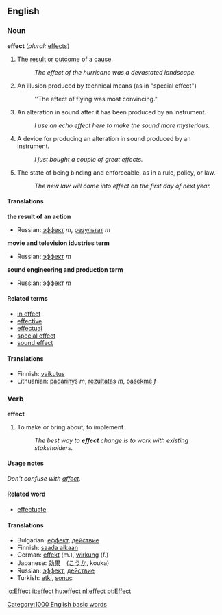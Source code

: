 ==English==

===Noun===
'''effect'''  (''plural:'' [[effects]])
#The [[result]] or [[outcome]] of a [[cause]].
#:''The effect of the hurricane was a devastated landscape.''
# {{film}} An illusion produced by technical means (as in "special effect")
#:''The effect of flying was most convincing."
# {{soundeng}} An alteration in sound after it has been produced by an instrument.
#: ''I use an echo effect here to make the sound more mysterious.''
# {{soundeng}} A device for producing an alteration in sound produced by an instrument.
#: ''I just bought a couple of great effects.''
# The state of being binding and enforceable, as in a rule, policy, or law.
#:''The new law will come into effect on the first day of next year.''

====Translations====
'''the result of an action'''
{{top}}
<!--Put translations for languages from A to I here-->
{{mid}}
<!--Put translations for languages from J to Z here-->
*Russian: [[эффект]] ''m'', [[результат]] ''m''
{{bottom}}

'''movie and television idustries term'''
{{top}}
<!--Put translations for languages from A to I here-->
{{mid}}
<!--Put translations for languages from J to Z here-->
*Russian: [[эффект]] ''m''
{{bottom}}

'''sound engineering and production term'''
{{top}}
<!--Put translations for languages from A to I here-->
{{mid}}
<!--Put translations for languages from J to Z here-->
*Russian: [[эффект]] ''m''
{{bottom}}

====Related terms====
*[[in effect]]
*[[effective]]
*[[effectual]]
*[[special effect]]
*[[sound effect]]

====Translations====
{{checktrans}}
*Finnish: [[vaikutus]]
*Lithuanian: [[padarinys]] ''m'', [[rezultatas]] ''m'', [[pasekmė]] ''f''

===Verb===
'''effect'''

#To make or bring about; to implement
#: ''The best way to '''effect''' change is to work with existing stakeholders.''


====Usage notes====
''Don't confuse with [[affect]].''

====Related word====
*[[effectuate]]

====Translations====
*Bulgarian: [[еффект]], [[действие]]
*Finnish: [[saada aikaan]]
*German: [[effekt]] (m.), [[wirkung]] (f.)
*Japanese: [[効果]]　([[こうか]], kouka)
*Russian: [[эффект]], [[действие]]
*Turkish: [[etki]], [[sonuç]]

[[Category:1000 English basic words]]

[[io:Effect]]
[[it:effect]]
[[hu:effect]]
[[nl:effect]]
[[pt:Effect]]